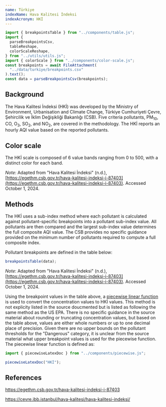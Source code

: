 ```yaml
---
name: Türkiye
indexName: Hava Kalitesi İndeksi
indexAcronym: HKİ
---
```


```js
import { breakpointsTable } from "../components/table.js";
import {
  parseBreakpointsCsv,
  tableReshape,
  colorScaleReshape,
} from "../utils/utils.js";
import { colorScale } from "../components/color-scale.js";
const breakpoints = await FileAttachment(
  "../data/turkiye/breakpoints.csv"
).text();
const data = parseBreakpointsCsv(breakpoints);
```

## Background

The Hava Kalitesi İndeksi (HKİ) was developed by the Ministry of Environment, Urbanisation and Climate Change, Türkiye Cumhuriyeti Çevre, Şehircilik ve İklim Değişikliği Bakanlığı (CSB). Five criteria pollutants, PM<sub>10</sub>, CO, O<sub>3</sub>, SO<sub>2</sub>, and NO<sub>2</sub>, are covered in the methodology. The HKİ reports an hourly AQI value based on the reported pollutants.

## Color scale

The HKİ scale is composed of 6 value bands ranging from 0 to 500, with a distinct color for each band.



_Note_: Adapted from "Hava Kalitesi İndeksi" (n.d.), [https://egethm.csb.gov.tr/hava-kalitesi-indeksi-i-87403](https://egethm.csb.gov.tr/hava-kalitesi-indeksi-i-87403). Accessed October 1, 2024.

## Methods

The HKİ uses a sub-index method where each pollutant is calculated against pollutant-specific breakpoints into a pollutant sub-index value. All pollutants are then compared and the largest sub-index value determines the full composite AQI value. The CSB provides no specific guidance provided on the minimum number of pollutants required to compute a full composite index.

Pollutant breakpoints are defined in the table below:

```js
breakpointsTable(data);
```

_Note_: Adapted from "Hava Kalitesi İndeksi" (n.d.), [https://egethm.csb.gov.tr/hava-kalitesi-indeksi-i-87403](https://egethm.csb.gov.tr/hava-kalitesi-indeksi-i-87403). Accessed October 1, 2024.

Using the breakpoint values in the table above, a [piecewise linear function](/methods#piecewise-linear-function) is used to convert the concentration values to HKİ values. This method is not explicity listed in the source doucmented but is listed as following the same method as the US EPA. There is no specific guidance in the source material about rounding or truncating concentration values, but based on the table above, values are either whole numbers or up to one decimal place of precision. Given there are no upper bounds on the pollutant thresholds for the "Dangerous" category, it is unclear from the source material what upper breakpoint values is used for the piecewise function. The piecewise linear function is defined as:

```js
import { piecewiseLatexDoc } from "../components/piecewise.js";
```

```js
piecewiseLatexDoc("HKİ");
```

## References

https://egethm.csb.gov.tr/hava-kalitesi-indeksi-i-87403

https://cevre.ibb.istanbul/hava-kalitesi/hava-kalitesi-indeksi/
